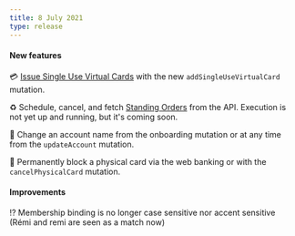```yaml
---
title: 8 July 2021
type: release
---
```


#### New features

💳 [Issue Single Use Virtual Cards](/topics/cards/virtual/guide-add#add-suv#add-suv) with the new `addSingleUseVirtualCard` mutation.

♻️ Schedule, cancel, and fetch [Standing Orders](/topics/payments/credit-transfers/sepa#standing-orders) from the API. Execution is not yet up and running, but it's coming soon.

📛 Change an account name from the onboarding mutation or at any time from the `updateAccount` mutation.

🚫 Permanently block a physical card via the web banking or with the `cancelPhysicalCard` mutation.

#### Improvements

⁉️ Membership binding is no longer case sensitive nor accent sensitive (Rémi and remi are seen as a match now)
